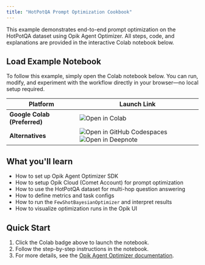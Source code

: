 ```yaml
---
title: "HotPotQA Prompt Optimization Cookbook"
---
```


<Info>
  This example demonstrates end-to-end prompt optimization on the HotPotQA dataset using Opik Agent Optimizer. All steps, code, and explanations are provided in the interactive Colab notebook below.
</Info>

## Load Example Notebook

<Note>
  To follow this example, simply open the Colab notebook below. You can run, modify, and experiment with the workflow directly in your browser—no local setup required.
</Note>

| Platform                | Launch Link |
|-------------------------|-------------|
| **Google Colab (Preferred)** | [<img src="https://colab.research.google.com/assets/colab-badge.svg" alt="Open in Colab" style="vertical-align: middle; display: inline-block;"/>](https://colab.research.google.com/github/comet-ml/opik/blob/main/sdks/opik_optimizer/notebooks/OpikOptimizerIntro.ipynb) |
| **Alternatives**        | [<img src="https://github.com/codespaces/badge.svg" alt="Open in GitHub Codespaces" style="vertical-align: middle; display: inline-block;"/>](https://github.com/codespaces/new?repo=comet-ml/opik&ref=main&machine=basicLinux32gb&devcontainer_path=.devcontainer%2Fopik_optimizer%2Fdevcontainer.json&location=EastUs) [<img src="https://deepnote.com/buttons/launch-in-deepnote.svg" alt="Open in Deepnote" style="vertical-align: middle; display: inline-block;"/>](https://deepnote.com/launch?url=https://github.com/comet-ml/opik/blob/main/sdks/opik_optimizer/notebooks/OpikOptimizerIntro.ipynb) |

## What you'll learn

- How to set up Opik Agent Optimizer SDK
- How to setup Opik Cloud (Comet Account) for prompt optimization
- How to use the HotPotQA dataset for multi-hop question answering
- How to define metrics and task configs
- How to run the `FewShotBayesianOptimizer` and interpret results
- How to visualize optimization runs in the Opik UI

## Quick Start

1. Click the Colab badge above to launch the notebook.
2. Follow the step-by-step instructions in the notebook.
3. For more details, see the [Opik Agent Optimizer documentation](/agent_optimization/overview).
